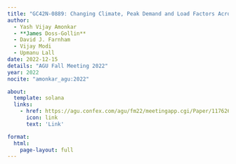 ```yaml
---
title: "GC42N-0889: Changing Climate, Peak Demand and Load Factors Across the Contiguous United States"
author:
  - Yash Vijay Amonkar
  - **James Doss-Gollin**
  - David J. Farnham
  - Vijay Modi
  - Upmanu Lall
date: 2022-12-15
details: "AGU Fall Meeting 2022"
year: 2022
nocite: "amonkar_agu:2022"

about:
  template: solana
  links:
    - href: https://agu.confex.com/agu/fm22/meetingapp.cgi/Paper/1176262
      icon: link
      text: 'Link'

format:
  html:
    page-layout: full
---
```


:::{#bibliography}
:::
